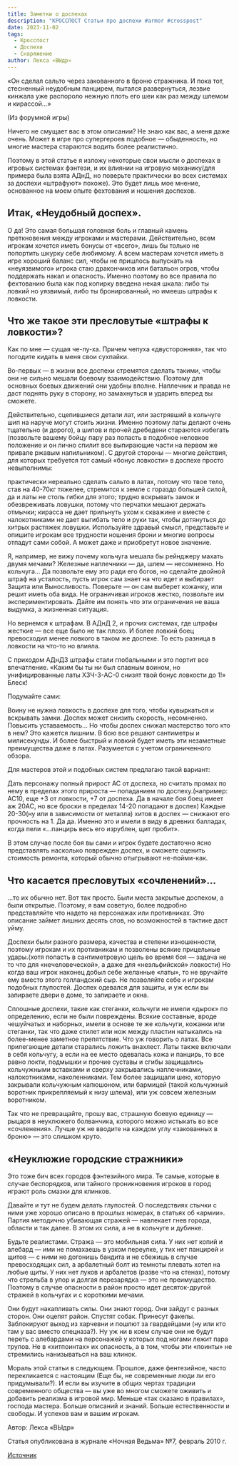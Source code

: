 ```yaml
---
title: Заметки о доспехах
description: "КРОССПОСТ Статьи про доспехи #armor #crosspost"
date: 2023-11-02
tags:
  - Кросспост
  - Доспехи
  - Снаряжение
author: Лекса «ВЫдр»
---
```



«Он сделал сальто через закованного в броню стражника. И пока тот, стесненный неудобным панцирем, пытался развернуться, лезвие кинжала уже распороло нежную плоть его шеи как раз между шлемом и кирассой…»

(Из форумной игры)

Ничего не смущает вас в этом описании? Не знаю как вас, а меня даже очень. Может в игре про супергероев подобное — обыденность, но многие мастера стараются водить более реалистично.

Поэтому в этой статье я изложу некоторые свои мысли о доспехах в игровых системах фэнтези, и их влиянии на игровую механику(для примера была взята АДнД, но поверьте практически во всех системах за доспехи «штрафуют» похоже). Это будет лишь мое мнение, основанное на моем опыте фехтования и ношения доспехов.

## Итак, «Неудобный доспех».

О да! Это самая большая головная боль и главный камень преткновения между игроками и мастерами. Действительно, всем игрокам хочется иметь бонусы от «всего», лишь бы только не попортить шкурку себе любимому. А всем мастерам хочется иметь в игре хороший баланс сил, чтобы не пришлось выпускать на «неуязвимого» игрока стаю дракончиков или батальон огров, чтобы поддержать накал и опасность. Именно поэтому во все правила по фехтованию была как под копирку введена некая шкала: либо ты ловкий но уязвимый, либо ты бронированный, но имеешь штрафы к ловкости.

## Что же такое эти пресловутые «штрафы к ловкости»?

Как по мне — сущая че-пу-ха. Причем чепуха «двусторонняя», так что погодите кидать в меня свои сухпайки.

Во-первых — в жизни все доспехи стремятся сделать такими, чтобы они не сильно мешали боевому взаимодействию. Поэтому для основных боевых движений они удобны вполне. Наплечник и правда не даст поднять руку в сторону, но замахнуться и ударить вперед вы сможете.

Действительно, сцепившиеся детали лат, или застрявший в кольчуге шип на наруче могут стоить жизни. Именно поэтому латы делают очень тщательно (и дорого), а шипов и прочей дребедени стараются избегать (позвольте вашему бойцу пару раз попасть в подобное неловкое положение и он лично спилит все выпирающие части на первом же привале ржавым напильником). С другой стороны — многие действия, для которых требуется тот самый «бонус ловкости» в доспехе просто невыполнимы:

практически нереально сделать сальто в латах, потому что твое тело, став на 40-70кг тяжелее, стремится к земле с гораздо большей силой, да и латы не столь гибки для этого;
трудно вскрывать замок и обезвреживать ловушки, потому что перчатки мешают держать отмычки;
кирасса не дает прильнуть ухом к скважине и вместе с налокотниками не дает выгибать тело и руки так, чтобы дотянуться до хитрых растяжек ловушки.
Используйте здравый смысл, представьте и опишите игрокам все трудности ношения брони и многие вопросы отпадут сами собой. А может даже и приобретут новое значение.

Я, например, не вижу почему кольчуга мешала бы рейнджеру махать двумя мечами? Железные наплечники — да, шлем — несомненно. Но кольчуга… Да позвольте ему это ради его богов, но сделайте двойной штраф на усталость, пусть игрок сам знает на что идет и выбирает Защита или Выносливость. Поверьте — он сам выберет кожанку, или решит иметь оба вида. Не ограничивая игроков жестко, позвольте им экспериментировать. Дайте им понять что эти ограничения не ваша выдумка, а жизненная ситуация.

Но вернемся к штрафам. В АДнД 2, и прочих системах, где штрафы жесткие — все еще было не так плохо. И более ловкий боец превосходил менее ловкого в таком же доспехе. То есть разница в ловкости на что-то но влияла.

С приходом АДнД3 штрафы стали глобальными и это портит все впечатление. «Каким бы ты ни был славным воином, но унифицированные латы ХЗЧ-3-АС-0 снизят твой бонус ловкости до 1!» Блеск!

Подумайте сами:

Воину не нужна ловкость в доспехе для того, чтобы кувыркаться и вскрывать замки. Доспех может снизить скорость, несомненно. Повысить уставаемость… Но чтобы доспех снижал мастерство того кто в нем? Это кажется лишним. В бою все решают сантиметры и милисекунды. И более быстрый и ловкий будет иметь эти незаметные преимущества даже в латах. Разумеется с учетом ограниченного обзора.

Для мастеров этой и подобных систем предлагаю такой вариант:

Дать персонажу полный прирост АС от доспеха, но считать промах по нему в пределах этого прироста — попаданием по доспеху.(например: АС10, еще +3 от ловкости, +7 от доспеха. Да в начале боя боец имеет аж 20АС, но все броски в пределах 14-20 попадают в доспех) Каждые 20-30(ну или в зависимости от металла) хитов в доспех — снижают его прочность на 1. Да да. Именно это и имели в виду в древних балладах, когда пели «…панцирь весь его изрублен, щит пробит».

В этом случае после боя вы сами и игрок будете достаточно ясно представлять насколько поврежден доспех, и сможете оценить стоимость ремонта, который обычно отыгрывают не-пойми-как.

## Что касается пресловутых «сочленений»…

…то их обычно нет. Вот так просто. Были места закрытые доспехом, а были открытые. Поэтому, я вам советую, более подробно представляйте что надето на персонажах или противниках. Это описание займет лишних десять слов, но возможностей в тактике даст уйму.

Доспехи были разного размера, качества и степени изношенности, поэтому игрокам и их противникам и позволены всякие прицельные удары.(хотя попасть в сантиметровую щель во время боя — задача не то что для «нечеловеческой», а даже для «неэльфийской» ловкости) Но когда ваш игрок наконец добыл себе желанные «латы», то не вручайте ему вместо этого голландский сыр. Не позволяйте себе и игрокам подобных глупостей. Доспех одевался для защиты, и уж если вы запираете двери в доме, то запираете и окна.

Сплошные доспехи, такие как стеганки, кольчуги не имели «дырок» по определению, если не были повреждены. Всякие составные, вроде чешуйчатых и наборных, имели в основе те же кольчуги, кожанки или стеганки, так что даже стилет или нож между пластин натыкались на более-менее заметное препятствие. Что уж говорить о латах. Все прилегающие детали старались ложить внахлест. Латы также включали в себя кольчугу, а если на ее место одевалась кожа и панцирь, то все равно локти, подмышки и прочие суставы и сгибы защищались кольчужными вставками и сверху закрывались наплечниками, налокотниками, наколенниками. Тем более защищали шею, которую закрывали кольчужным капюшоном, или бармицей (такой кольчужный воротник прикрепляемый к низу шлема), или уж совсем железным воротником.

Так что не превращайте, прошу вас, страшную боевую единицу — рыцаря в неуклюжего болванчика, которого можно истыкать во все «сочленения». Лучше уж не вводите на каждом углу «закованных в броню» — это слишком круто.

## «Неуклюжие городские стражники»

Это тоже бич всех городов фэнтезийного мира. Те самые, которые в случае беспорядков, или тайного проникновения игроков в город играют роль смазки для клинков.

Давайте и тут не будем делать глупостей. О последствиях стычки с ними уже хорошо описано в прошлых номерах, в статьях об «армии». Партия методично убивающая стражей — навлекает гнев города, области и так далее. В этом их сила, а не в кольчуге и дубинке.

Будьте реалистами. Стража — это мобильная сила. У них нет копий и алебард — ими не помахаешь в узком переулке, у тих нет панцирей и щитов — с ними не догонишь бандита и не сбежишь в случае превосходящих сил, а арбалетный болт из темноты плевать хотел на любые щиты. У них нет луков и арбалетов (разве что на стенах), потому что стрельба в упор и долгая перезарядка — это не преимущество. Поэтому в случае опасности в район просто идет десяток-другой стражей в кольчугах и с короткими мечами.

Они будут накапливать силы. Они знают город. Они зайдут с разных сторон. Они оцепят район. Спустят собак. Принесут факелы. Заблокируют выход из харчевни и пошлют за гвардейцами (ну или кто там у вас вместо спецназа?). Ну уж ни в коем случае они не будут переть с алебардами на персонажей у которых под ногами лежит пара трупов. Не в «хитпоинтах» их опасность, а в том, чтобы эти «поинты» не стремились нанизываться на ваш клинок.

Мораль этой статьи в следующем. Прошлое, даже фентезийное, часто перекликается с настоящим (Еще бы, не современные люди ли его придумывали?). И если вы изучите в общих чертах традиции современного общества — вы уже во многом сможете оживить и добавить реализма в игровой мир. Меньше «так сказано в правилах», господа мастера. Больше описаний и знаний. Больше естественности и свободы. И успехов вам и вашим игрокам.

Автор: Лекса «ВЫдр»

Статья опубликована в журнале «Ночная Ведьма» №7, февраль 2010 г.

[Источник](https://stormtower.ru/interesnyie-mesta/zametki-o-dospehah.html>)

